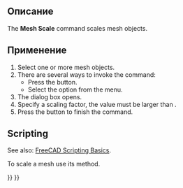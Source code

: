 <languages/>

{{Docnav/ru
|[[Mesh_Decimating/ru|Decimating]]
|[[Mesh_BuildRegularSolid/ru|BuildRegularSolid]]
|[[Mesh_Workbench/ru|Mesh]]
|IconL=Mesh_Decimating.svg
|IconR=Mesh_BuildRegularSolid.svg
|IconC=Workbench_Mesh.svg
}}

<div class="mw-translate-fuzzy">
{{GuiCommand/ru
|Name=Mesh Scale
|Name/ru=Mesh Scale
|Workbenches=[[Mesh Workbench/ru|Mesh]]
|MenuLocation=
|Shortcut=
|SeeAlso=
}}
</div>

<span id="Description"></span>
==Описание==

The '''Mesh Scale''' command scales mesh objects.

<span id="Usage"></span>
==Применение==

# Select one or more mesh objects.
# There are several ways to invoke the command:
#* Press the {{Button|[[Image:Mesh_Scale.svg|16px]] [[Mesh_Scale|Scale...]]}} button.
#* Select the {{MenuCommand|Meshes → [[Image:Mesh_Scale.svg|16px]] Scale...}} option from the menu.
# The {{MenuCommand|Scaling}} dialog box opens.
# Specify a scaling factor, the value must be larger than {{Value|0}}.
# Press the {{button|OK}} button to finish the command.

==Scripting==

See also: [[FreeCAD_Scripting_Basics|FreeCAD Scripting Basics]].

To scale a mesh use its {{incode|transformGeometry}} method.

{{Code|code=
import FreeCAD as App
import Mesh

# Create a non-parametric box-shaped mesh:
msh = App.ActiveDocument.addObject("Mesh::Feature", "Mesh")
msh.Mesh = Mesh.createBox(10, 10, 10)
msh.ViewObject.DisplayMode = "Flat Lines"

# Create and scale a matrix:
mat = App.Matrix()
mat.scale(2.0, 3.0, 4.0) # Unequal scaling.

# We need to work on a copy of the msh.Mesh object:
new_msh = msh.Mesh.copy()

# Transform that copy:
new_msh.transformGeometry(mat)

# Update msh.Mesh:
msh.Mesh = new_msh
}}


{{Docnav/ru
|[[Mesh_Decimating/ru|Decimating]]
|[[Mesh_BuildRegularSolid/ru|BuildRegularSolid]]
|[[Mesh_Workbench/ru|Mesh]]
|IconL=Mesh_Decimating.svg
|IconR=Mesh_BuildRegularSolid.svg
|IconC=Workbench_Mesh.svg
}}

{{Mesh Tools navi{{#translation:}}}}
{{Userdocnavi{{#translation:}}}}